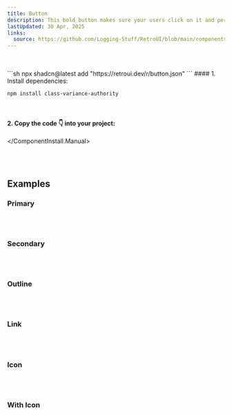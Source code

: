 ```yaml
---
title: Button
description: This bold button makes sure your users click on it and perform the actions you want! 🚀
lastUpdated: 30 Apr, 2025
links:
  source: https://github.com/Logging-Stuff/RetroUI/blob/main/components/retroui/Buttons/Button.tsx
---
```


<ComponentShowcase name="button-style-default" />
<br />
<br />

<ComponentInstall>
  <ComponentInstall.Cli>
    ```sh
npx shadcn@latest add "https://retroui.dev/r/button.json"
    ```
  </ComponentInstall.Cli>
  <ComponentInstall.Manual>
#### 1. Install dependencies:

```sh
npm install class-variance-authority
```

<br />

#### 2. Copy the code 👇 into your project:

<ComponentSource name="button" />

  </ComponentInstall.Manual>
</ComponentInstall>

<br />
<br />

## Examples

### Primary

<ComponentShowcase name="button-style-default" />
<br />
<br />

### Secondary

<ComponentShowcase name="button-style-secondary" />
<br />
<br />

### Outline

<ComponentShowcase name="button-style-outline" />
<br />
<br />

### Link

<ComponentShowcase name="button-style-link" />
<br />
<br />

### Icon

<ComponentShowcase name="button-style-icon" />
<br />
<br />


### With Icon

<ComponentShowcase name="button-style-with-icon" />
